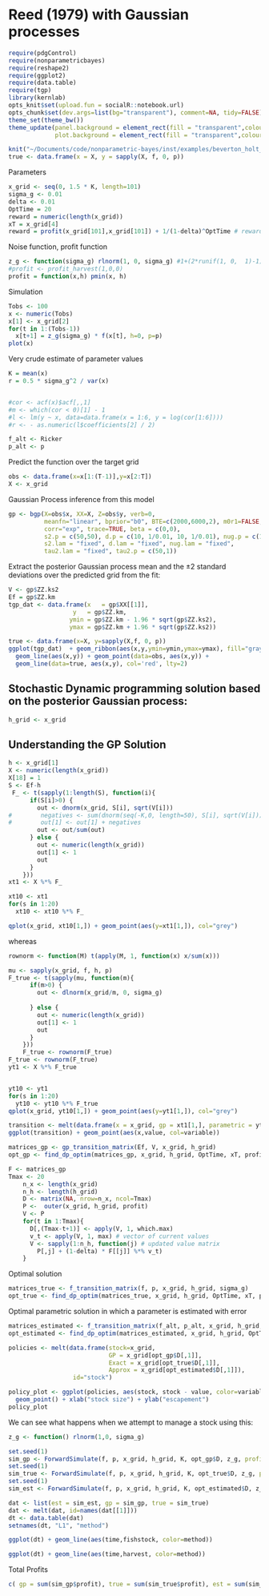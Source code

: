 Reed (1979) with Gaussian processes 
========================================================


```r
require(pdgControl)
require(nonparametricbayes)
require(reshape2)
require(ggplot2)
require(data.table)
require(tgp)
library(kernlab)
opts_knit$set(upload.fun = socialR::notebook.url)
opts_chunk$set(dev.args=list(bg="transparent"), comment=NA, tidy=FALSE)
theme_set(theme_bw())
theme_update(panel.background = element_rect(fill = "transparent",colour = NA),
             plot.background = element_rect(fill = "transparent",colour = NA))
```


```r
knit("~/Documents/code/nonparametric-bayes/inst/examples/beverton_holt_data.Rmd")
true <- data.frame(x = X, y = sapply(X, f, 0, p))
```

Parameters

```r
x_grid <- seq(0, 1.5 * K, length=101)
sigma_g <- 0.01
delta <- 0.01
OptTime = 20
reward = numeric(length(x_grid))
xT = x_grid[4]
reward = profit(x_grid[101],x_grid[101]) + 1/(1-delta)^OptTime # reward for more than 
```





Noise function, profit function
```r
z_g <- function(sigma_g) rlnorm(1, 0, sigma_g) #1+(2*runif(1, 0,  1)-1)*sigma_g #
#profit <- profit_harvest(1,0,0)
profit = function(x,h) pmin(x, h)
```



Simulation 

```r
Tobs <- 100
x <- numeric(Tobs)
x[1] <- x_grid[2]
for(t in 1:(Tobs-1))
  x[t+1] = z_g(sigma_g) * f(x[t], h=0, p=p)
plot(x)
```


Very crude estimate of parameter values

```r
K = mean(x)
r = 0.5 * sigma_g^2 / var(x)


#cor <- acf(x)$acf[,,1]
#m <- which(cor < 0)[1] - 1
#l <- lm(y ~ x, data=data.frame(x = 1:6, y = log(cor[1:6])))
#r <- - as.numeric(l$coefficients[2] / 2)

f_alt <- Ricker
p_alt <- p
```


Predict the function over the target grid

```r
obs <- data.frame(x=x[1:(T-1)],y=x[2:T])
X <- x_grid
```

Gaussian Process inference from this model



```r
gp <- bgp(X=obs$x, XX=X, Z=obs$y, verb=0,
          meanfn="linear", bprior="b0", BTE=c(2000,6000,2), m0r1=FALSE, 
          corr="exp", trace=TRUE, beta = c(0,0),
          s2.p = c(50,50), d.p = c(10, 1/0.01, 10, 1/0.01), nug.p = c(10, 1/0.01, 10, 1/0.01),
          s2.lam = "fixed", d.lam = "fixed", nug.lam = "fixed", 
          tau2.lam = "fixed", tau2.p = c(50,1))
```


Extract the posterior Gaussian process mean and the $\pm 2$ standard deviations over the predicted grid from the fit:

```r
V <- gp$ZZ.ks2
Ef = gp$ZZ.km
tgp_dat <- data.frame(x   = gp$XX[[1]], 
                  y   = gp$ZZ.km, 
                 ymin = gp$ZZ.km - 1.96 * sqrt(gp$ZZ.ks2), 
                 ymax = gp$ZZ.km + 1.96 * sqrt(gp$ZZ.ks2))
```



```r
true <- data.frame(x=X, y=sapply(X,f, 0, p))
ggplot(tgp_dat)  + geom_ribbon(aes(x,y,ymin=ymin,ymax=ymax), fill="gray80") +
  geom_line(aes(x,y)) + geom_point(data=obs, aes(x,y)) +
  geom_line(data=true, aes(x,y), col='red', lty=2)
```



## Stochastic Dynamic programming solution based on the posterior Gaussian process:

```r
h_grid <- x_grid
```

## Understanding the GP Solution

```r
h <- x_grid[1]
X <- numeric(length(x_grid))
X[18] = 1
S <- Ef-h
 F_ <- t(sapply(1:length(S), function(i){
      if(S[i]>0) {
        out <- dnorm(x_grid, S[i], sqrt(V[i]))
#        negatives <- sum(dnorm(seq(-K,0, length=50), S[i], sqrt(V[i])))
#        out[1] <- out[1] + negatives
        out <- out/sum(out)
      } else {
        out <- numeric(length(x_grid))
        out[1] <- 1
        out
      }
    }))
xt1 <- X %*% F_

xt10 <- xt1
for(s in 1:20)
  xt10 <- xt10 %*% F_

qplot(x_grid, xt10[1,]) + geom_point(aes(y=xt1[1,]), col="grey")

```


whereas 


```r
rownorm <- function(M) t(apply(M, 1, function(x) x/sum(x)))

mu <- sapply(x_grid, f, h, p)
F_true <- t(sapply(mu, function(m){
      if(m>0) {
        out <- dlnorm(x_grid/m, 0, sigma_g)
                
      } else {
        out <- numeric(length(x_grid))
        out[1] <- 1
        out
      }
    }))
    F_true <- rownorm(F_true)
F_true <- rownorm(F_true)
yt1 <- X %*% F_true


yt10 <- yt1
for(s in 1:20)
  yt10 <- yt10 %*% F_true
qplot(x_grid, yt10[1,]) + geom_point(aes(y=yt1[1,]), col="grey")
```

```r
transition <- melt(data.frame(x = x_grid, gp = xt1[1,], parametric = yt1[1,]), id="x")
ggplot(transition) + geom_point(aes(x,value, col=variable))
```




```r
matrices_gp <- gp_transition_matrix(Ef, V, x_grid, h_grid)
opt_gp <- find_dp_optim(matrices_gp, x_grid, h_grid, OptTime, xT, profit, delta, reward=1e6)
```





```r
F <- matrices_gp
Tmax <- 20
    n_x <- length(x_grid)
    n_h <- length(h_grid)
    D <- matrix(NA, nrow=n_x, ncol=Tmax)  
    P <-  outer(x_grid, h_grid, profit)   
    V <- P
    for(t in 1:Tmax){
      D[,(Tmax-t+1)] <- apply(V, 1, which.max) 
      v_t <- apply(V, 1, max) # vector of current values 
      V <- sapply(1:n_h, function(j) # updated value matrix
        P[,j] + (1-delta) * F[[j]] %*% v_t)
    }
```





Optimal solution

```r
matrices_true <- f_transition_matrix(f, p, x_grid, h_grid, sigma_g)
opt_true <- find_dp_optim(matrices_true, x_grid, h_grid, OptTime, xT, profit, delta=delta, reward = reward)
```

Optimal parametric solution in which a parameter is estimated with error

```r
matrices_estimated <- f_transition_matrix(f_alt, p_alt, x_grid, h_grid, sigma_g)
opt_estimated <- find_dp_optim(matrices_estimated, x_grid, h_grid, OptTime, xT, profit, delta=delta, reward = reward)
```


```r
policies <- melt(data.frame(stock=x_grid, 
                            GP = x_grid[opt_gp$D[,1]], 
                            Exact = x_grid[opt_true$D[,1]],
                            Approx = x_grid[opt_estimated$D[,1]]),
                  id="stock")

policy_plot <- ggplot(policies, aes(stock, stock - value, color=variable)) +
  geom_point() + xlab("stock size") + ylab("escapement") 
policy_plot
```

We can see what happens when we attempt to manage a stock using this:

``` r
z_g <- function() rlnorm(1,0, sigma_g)
````

``` r
set.seed(1)
sim_gp <- ForwardSimulate(f, p, x_grid, h_grid, K, opt_gp$D, z_g, profit=profit)
set.seed(1)
sim_true <- ForwardSimulate(f, p, x_grid, h_grid, K, opt_true$D, z_g, profit=profit)
set.seed(1)
sim_est <- ForwardSimulate(f, p, x_grid, h_grid, K, opt_estimated$D, z_g, profit=profit)
````


```r
dat <- list(est = sim_est, gp = sim_gp, true = sim_true)
dat <- melt(dat, id=names(dat[[1]]))
dt <- data.table(dat)
setnames(dt, "L1", "method") 
```

``` r
ggplot(dt) + geom_line(aes(time,fishstock, color=method))
```


```r
ggplot(dt) + geom_line(aes(time,harvest, color=method))
````

Total Profits

```r
c( gp = sum(sim_gp$profit), true = sum(sim_true$profit), est = sum(sim_est$profit))
```
